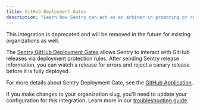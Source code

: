 ```yaml
---
title: GitHub Deployment Gates
description: "Learn how Sentry can act as an arbiter in promoting or rejecting canary releases in your deployment pipelines."
---
```


<Alert level="warning" title="Deprecation Warning">

This integration is deprecated and will be removed in the future for existing organizations as well.

</Alert>

The [Sentry GitHub Deployment Gates](https://github.com/apps/sentry-deployment-gate) allows Sentry to interact with GitHub releases via deployment protection rules. After sending Sentry release information, you can watch a release for errors and reject a canary release before it is fully deployed.

For more details about Sentry Deployment Gate, see the [GitHub Application](https://github.com/apps/sentry-deployment-gate).

<Alert level="warning">

If you make changes to your organization slug, you'll need to update your configuration for this integration. Learn more in our [troubleshooting guide](/organization/integrations/troubleshooting).

</Alert>
